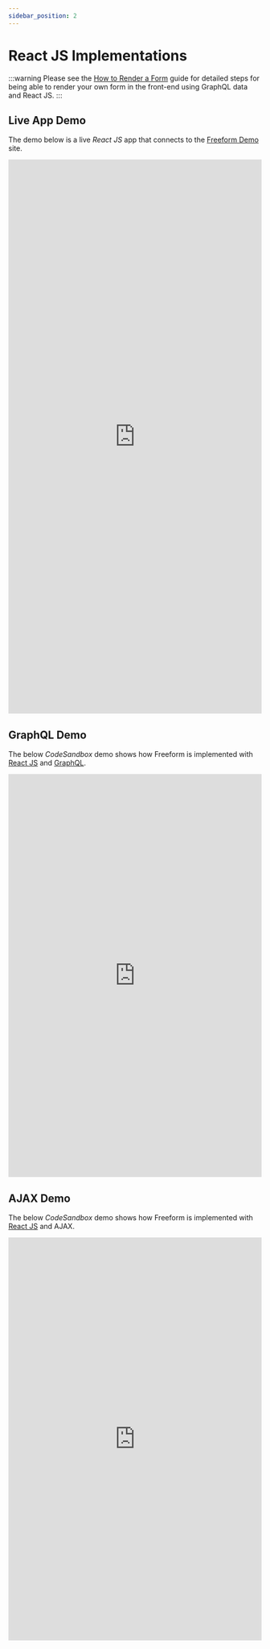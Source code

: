 ```yaml
---
sidebar_position: 2
---
```



# React JS Implementations

:::warning
Please see the [How to Render a Form](../../../headless/graphql#how-to-render-a-form) guide for detailed steps for being able to render your own form in the front-end using GraphQL data and React JS.
:::

## Live App Demo

The demo below is a live _React JS_ app that connects to the [Freeform Demo](https://demo.solspace.net/craft/freeform-demo/) site.

<iframe
  title="App Demo"
  id="app-demo"
  src="https://l672m2-3000.csb.app/"
  scrolling="yes"
  height="1100px"
  width="100%"
  class="app-demo"
  frameborder="0"
></iframe>

## GraphQL Demo<BadgeGroup><Badge type="lite" text="Lite" /><Badge type="pro" text="Pro" /></BadgeGroup>

The below _CodeSandbox_ demo shows how Freeform is implemented with [React JS](https://react.dev/) and [GraphQL](../../../headless/graphql).

<iframe
  title="React JS + GraphQL CodeSandbox Demo"
  id="codesandbox-graphql"
  src="https://codesandbox.io/p/github/solspace/craft-freeform-demo-reactjs-graphql/"
  scrolling="yes"
  height="800px"
  width="100%"
  class="app-demo"
  frameborder="0"
></iframe>

## AJAX Demo

The below _CodeSandbox_ demo shows how Freeform is implemented with [React JS](https://react.dev/) and AJAX.

<iframe
  title="React JS + AJAX CodeSandbox Demo"
  id="codesandbox-ajax"
  src="https://codesandbox.io/p/github/solspace/craft-freeform-demo-reactjs-ajax/"
  scrolling="yes"
  height="800px"
  width="100%"
  class="app-demo"
  frameborder="0"
></iframe>
